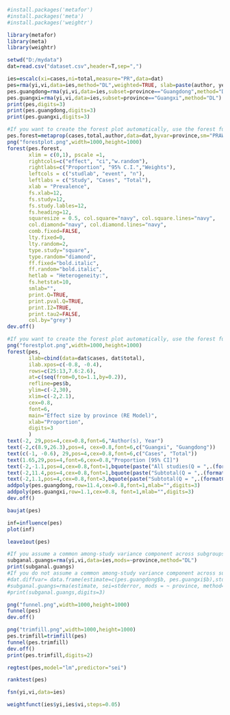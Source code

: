 ```r
#install.packages('metafor')
#install.packages('meta')
#install.packages('weightr')
```
```r
library(metafor)
library(meta)
library(weightr)
```
```r
setwd("D:/mydata")
dat=read.csv("dataset.csv",header=T,sep=",")
```
```r
ies=escalc(xi=cases,ni=total,measure="PR",data=dat) 
pes=rma(yi,vi,data=ies,method="DL",weighted=TRUE, slab=paste(author, year, sep=", "))
pes.guangdong=rma(yi,vi,data=ies,subset=province=="Guangdong",method="DL")
pes.guangxi=rma(yi,vi,data=ies,subset=province=="Guangxi",method="DL")
print(pes,digits=3)
print(pes.guangdong,digits=3)
print(pes.guangxi,digits=3)
```
```r
#If you want to create the forest plot automatically, use the forest function in the meta package. Numerical values in the following code are for demonstration purposes only. You need to respecify these values according to your dataset.
pes.forest=metaprop(cases,total,author,data=dat,byvar=province,sm="PRAW",method.tau="DL",incr=0.5,allincr=FALSE,addincr=FALSE,title="")
png("forestplot.png",width=1000,height=1000)
forest(pes.forest,
       xlim = c(0,1), pscale =1, 
       rightcols=c("effect", "ci","w.random"),
       rightlabs=c("Proportion", "95% C.I.","Weights"),
       leftcols = c("studlab", "event", "n"), 
       leftlabs = c("Study", "Cases", "Total"),
       xlab = "Prevalence", 
       fs.xlab=12,
       fs.study=12,
       fs.study.lables=12,
       fs.heading=12,
       squaresize = 0.5, col.square="navy", col.square.lines="navy",
       col.diamond="navy", col.diamond.lines="navy",
       comb.fixed=FALSE,
       lty.fixed=0,
       lty.random=2, 
       type.study="square",
       type.random="diamond",
       ff.fixed="bold.italic",
       ff.random="bold.italic",
       hetlab = "Heterogeneity:",
       fs.hetstat=10,
       smlab="",
       print.Q=TRUE,
       print.pval.Q=TRUE,
       print.I2=TRUE,
       print.tau2=FALSE,
       col.by="grey")
dev.off()
```
```r
#If you want to create the forest plot automatically, use the forest function in the meta package. Numerical values in the following code are for demonstration purposes only. You need to respecify these values according to your dataset.
png("forestplot.png",width=1000,height=1000)
forest(pes,
       ilab=cbind(data=dat$cases, dat$total),
       ilab.xpos=c(-0.8, -0.4),
       rows=c(25:13,7.6:2.6),
       at=c(seq(from=0,to=1.1,by=0.2)), 
       refline=pes$b,
       ylim=c(-2,30),
       xlim=c(-2,2.1),
       cex=0.8,
       font=6,
       main="Effect size by province (RE Model)",
       xlab="Proportion",
       digits=3
       )
text(-2, 29,pos=4,cex=0.8,font=6,"Author(s), Year")
text(-2,c(8.9,26.3),pos=4, cex=0.8,font=6,c("Guangxi", "Guangdong"))
text(c(-1, -0.6), 29,pos=4,cex=0.8,font=6,c("Cases", "Total"))
text(1.65,29,pos=4,font=6,cex=0.8,"Proportion [95% CI]")
text(-2,-1.1,pos=4,cex=0.8,font=1,bquote(paste("All studies(Q = ",.(formatC(pes$QE, digits=1, format="f")), ", df = ", .(pes$k - pes$p),", p = ", .(formatC(pes$QEp, digits=2, format="f")), "; ", I^2, " = ",.(formatC(pes$I2, digits=1, format="f")), "%",")")))
text(-2,11.4,pos=4,cex=0.8,font=1,bquote(paste("Subtotal(Q = ",.(formatC(pes.guangdong$QE, digits=1, format="f")), ", df = ", .(pes.guangdong$k - pes.guangdong$p),", p = ", .(formatC(pes.guangdong$QEp, digits=2, format="f")),"; ", I^2, " = ",.(formatC(pes.guangdong$I2, digits=1, format="f")), "%",")")))
text(-2,1.1,pos=4,cex=0.8,font=3,bquote(paste("Subtotal(Q = ",.(formatC(pes.guangxi$QE, digits=1, format="f")),", df = ", .(pes.guangxi$k - pes.guangxi$p),", p = ", .(formatC(pes.guangxi$QEp, digits=2, format="f")),"; ", I^2, " = ",.(formatC(pes.guangxi$I2, digits=1, format="f")), "%",")")))
addpoly(pes.guangdong,row=11.4,cex=0.8,font=1,mlab="",digits=3)
addpoly(pes.guangxi,row=1.1,cex=0.8, font=1,mlab="",digits=3)
dev.off()
```
```r
baujat(pes)
```
```r
inf=influence(pes)
plot(inf)
```
```r
leave1out(pes)
```
```r
#If you assume a common among-study variance component across subgroups (pool within-group estimates of tau-squared), then remove the "#" sign before the following two lines.
subganal.guangs=rma(yi,vi,data=ies,mods=~province,method="DL")
print(subganal.guangs)
#If you do not assume a common among-study variance component across subgroups (do not pool within-group estimates of tau-squared), then remove the "#" sign before the following three lines. This is the option used by RevMan.
#dat.diffvar= data.frame(estimate=c(pes.guangdong$b, pes.guangxi$b),stderror=c(pes.guangdong$se, pes.guangxi$se),province = c("Guangdong","Guangxi"), tau2=round(c(pes.guangdong$tau2, pes.guangxi$tau2),3))
#subganal.guangs=rma(estimate, sei=stderror, mods = ~ province, method="FE", data=dat.diffvar, digits=4)
#print(subganal.guangs,digits=3)
```
```r
png("funnel.png",width=1000,height=1000)
funnel(pes)
dev.off()
```
```r
png("trimfill.png",width=1000,height=1000)
pes.trimfill=trimfill(pes)
funnel(pes.trimfill)
dev.off()
print(pes.trimfill,digits=2)
```
```r
regtest(pes,model="lm",predictor="sei")
```
```r
ranktest(pes)
```
```r
fsn(yi,vi,data=ies)
```
```r
weightfunct(ies$yi,ies$vi,steps=0.05) 
```

